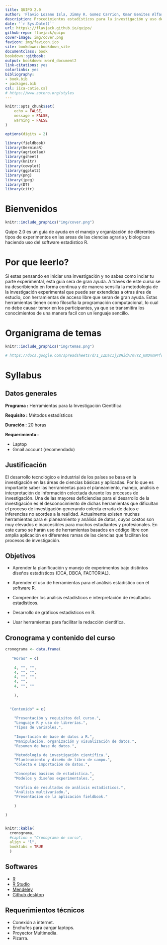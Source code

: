 ---
title: QUIPO 2.0
author: 'Flavio Lozano Isla, Jimmy R. Gomez Carrion, Omar Benites Alfaro'
description: Procedimientos estadísticos para la investigación y uso del software estadístico R
date: '`r Sys.Date()`'
url: https\://flavjack.github.io/quipo/
github-repo: flavjack/quipo
cover-image: img/cover.png
favicon: img/favicon.ico
site: bookdown::bookdown_site
documentclass: book
bookdown::gitbook:
output: bookdown::word_document2
link-citations: yes
colorlinks: yes
bibliography:
- book.bib
- packages.bib
csl: iica-catie.csl
# https://www.zotero.org/styles
---


```{r setup, include=FALSE}

knitr::opts_chunk$set(
	echo = FALSE,
	message = FALSE,
	warning = FALSE
)

options(digits = 2)

library(fieldbook)
library(GerminaR)
library(agricolae)
library(gsheet)
library(knitr)
library(cowplot)
library(ggplot2)
library(png)
library(jpeg)
library(DT)
library(citr)

```



# Bienvenidos {-}


```{r cover, fig.align='center', out.width='50%'}
knitr::include_graphics("img/cover.png")
```

Quipo 2.0 es un guia de ayuda en el manejo y organización de diferentes tipos de experimentos en las areas de las ciencias agraria y biologicas haciendo uso del software estadístico R.


# Por que leerlo? {-}

Si estas pensando en iniciar una investigación y no sabes como inciar tu parte experimental, esta guia sera de gran ayuda. A traves de este curso se ira describiendo en forma continua y de manera sensilla la metodología de la investigación experimental que puede ser extendidas a otras áres de estudio, con herramientas de acceso libre que seran de gran ayuda. Estas herramientas tienen como filosofía la programación computacional, lo cual no debe causar temor en los participantes, ya que se transmitira los conocimientos de una manera facil con un lenguaje sencillo.


# Organigrama de temas {-}

```{r temas, fig.align='center', out.width='100%'}

knitr::include_graphics("img/temas.png")

# https://docs.google.com/spreadsheets/d/1_IZDac1jyBHidA7nvYZ_0NDnnW4foQQTYEmbLt7Zmvs/edit#gid=1705262123

```


# Syllabus {-}

## Datos generales {-}

**Programa		:** Herramientas para la Investigación Científica

**Requisito 	:** Métodos estadísticos

**Duración		:** 20 horas

<!-- **Fecha			  :** 27, 28, 30 de junio; 01 y 04 de Julio (5 días) -->

**Requerimiento	:** 

- Laptop
- Gmail account (recomendado)

## Justificación {-}

El desarrollo tecnológico e industrial de los países se basa en la investigación en las áreas de ciencias básicas y aplicadas. Por lo que es importante saber las herramientas para el planeamiento, manejo, análisis e interpretación de información colectada durante los procesos de investigación. Una de las mayores deficiencias para el desarrollo de la investigación es el desconocimiento de dichas herramientas que dificultan el proceso de investigación generando colecta errada de datos e inferencias no acordes a la realidad. Actualmente existen muchas herramientas para el planeamiento y análisis de datos, cuyos costos son muy elevados e inaccesibles para muchos estudiantes y profesionales. En este curso se harán uso de herramientas basados en código libre con amplia aplicación en diferentes ramas de las ciencias que faciliten los procesos de investigación.

## Objetivos {-}

- Aprender la planificación y manejo de experimentos bajo distintos diseños estadísticos (DCA, DBCA, FACTORIAL).

- Aprender el uso de herramientas para el análisis estadístico con el software R.

- Comprender los análisis estadísticos e interpretación de resultados estadísticos.

- Desarrollo de gráficos estadísticos en R. 

- Usar herramientas para facilitar la redacción científica.


## Cronograma y contenido del curso {-}


```{r}

cronograma <- data.frame(
  
   "Horas" = c(
    
    4, "", "",
    4, "", "", 
    4, "", "",
    4, "", 
    4, "", ""
    
    ),

  
  "Contenido" = c(
    
    "Presentación y requisitos del curso.",
    "Lenguaje R y uso de librerías.",
    "Tipos de variables.",
    
    "Importación de base de datos a R.",
    "Manipulación, organización y visualización de datos.",
    "Resumen de base de datos.", 
    
    "Metodología de investigación científica.",
    "Planteamiento y diseño de libro de campo.",
    "Colecta e importación de datos.",
    
    "Conceptos basicos de estadistica.",
    "Modelos y diseños experimentales.",
    
    "Gráfica de resultados de análisis estadísticos.",
    "Análisis multivariado.",
    "Presentacion de la aplicación fieldbook."
    
    )

)


knitr::kable(
  cronograma,
  #caption = "Cronograma de curso",
  align = "l",
  booktabs = TRUE
  )

```


## Softwares {-}

- [R](https://cran.rstudio.com/){target="_blank"}
- [R Studio](https://www.rstudio.com/products/rstudio/download/){target="_blank"}
- [Mendeley](https://www.mendeley.com/){target="_blank"}
- [Github desktop](https://desktop.github.com/){target="_blank"}


## Requerimientos técnicos {-}

- Conexión a internet.
- Enchufes para cargar laptops.
- Proyector Multimedia.
- Pizarra.

